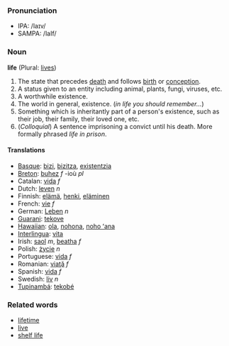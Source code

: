 ===Pronunciation===
*IPA: /laɪv/
*SAMPA: /laIf/

===Noun===
'''life''' (Plural: [[lives]])

#The state that precedes [[death]] and follows [[birth]] or [[conception]].
#A status given to an entity including animal, plants, fungi, viruses, etc.
#A worthwhile existence.
#The world in general, existence. (''in life you should remember...'') 
#Something which is inheritantly part of a person's existence, such as their job, their family, their loved one, etc.
#(''Colloquial'') A sentence imprisoning a convict until his death.  More formally phrased ''life in prison''.

====Translations====
*[[Basque]]: [[bizi]], [[bizitza]], [[existentzia]]
*[[Breton]]: [[buhez]] ''f'' -ioù ''pl''
*Catalan: [[vida]] ''f''
*Dutch: [[leven]] ''n''
*Finnish: [[elämä]], [[henki]], [[eläminen]]
*French: [[vie]] ''f''
*German: [[Leben]] ''n''
*[[Guarani]]: [[tekove]]
*[[Hawaiian]]: [[ola]], [[nohona]], [[noho ʻana]]
*[[Interlingua]]: [[vita]]
*Irish: [[saol]] ''m'', [[beatha]] ''f''
*Polish: [[życie]] ''n''
*Portuguese: [[vida]] ''f''
*Romanian: [[viaţă]] ''f''
*Spanish: [[vida]] ''f''
*Swedish: [[liv]] ''n''
*[[Tupinambá]]: [[tekobé]]

===Related words===
*[[lifetime]]
*[[live]]
*[[shelf life]]